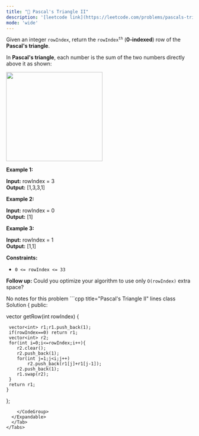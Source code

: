 ```yaml
---
title: "🧩 Pascal's Triangle II"
description: '[leetcode link](https://leetcode.com/problems/pascals-triangle-ii/description/)'
mode: 'wide'
---
```

<Tabs>
  <Tab title="Question" icon="circle-question" iconType="regular">
    <Card>
      <p>Given an integer <code>rowIndex</code>, return the <code>rowIndex<sup>th</sup></code> (<strong>0-indexed</strong>) row of the <strong>Pascal&#39;s triangle</strong>.</p>  <p>In <strong>Pascal&#39;s triangle</strong>, each number is the sum of the two numbers directly above it as shown:</p> <img alt="" src="https://upload.wikimedia.org/wikipedia/commons/0/0d/PascalTriangleAnimated2.gif" style="height:240px; width:260px" />  <p><strong class="example">Example 1:</strong></p> <strong>Input:</strong> rowIndex = 3 <br/> <strong>Output:</strong> [1,3,3,1] <p><strong class="example">Example 2:</strong></p> <strong>Input:</strong> rowIndex = 0 <br/> <strong>Output:</strong> [1] <p><strong class="example">Example 3:</strong></p> <strong>Input:</strong> rowIndex = 1 <br/> <strong>Output:</strong> [1,1]   <p><strong>Constraints:</strong></p>  <ul>  <li><code>0 &lt;= rowIndex &lt;= 33</code></li> </ul>   <p><strong>Follow up:</strong> Could you optimize your algorithm to use only <code>O(rowIndex)</code> extra space?</p> 
    </Card>
  </Tab>
  <Tab title="Solution" icon="lightbulb" iconType="regular" >
    <Card>
      No notes for this problem
</Card>
  <Expandable title="code">
    <CodeGroup dropdown>
```cpp title="Pascal's Triangle II" lines
class Solution {
public:
        
vector<int> getRow(int rowIndex) {

	 vector<int> r1;r1.push_back(1);
	 if(rowIndex==0) return r1;
	 vector<int> r2;
	 for(int i=0;i<=rowIndex;i++){
	 	r2.clear();
	 	r2.push_back(1);
	 	for(int j=1;j<i;j++)
	 		r2.push_back(r1[j]+r1[j-1]);
	 	r2.push_back(1);
	 	r1.swap(r2);
	 }
	 return r1;   
    }
};
```
    </CodeGroup>
  </Expandable>
  </Tab>
</Tabs>